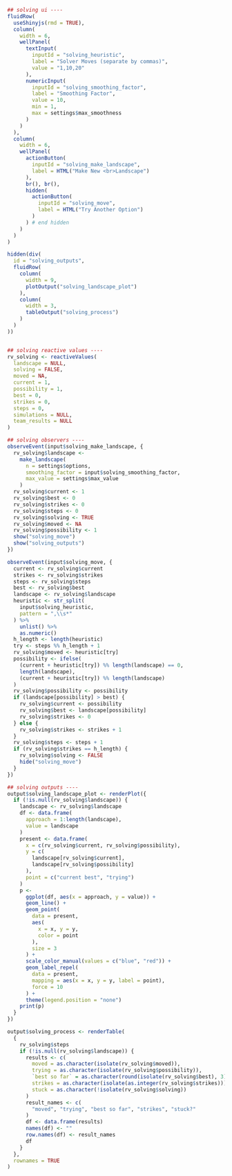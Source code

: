 ```r
## solving ui ----
fluidRow(
  useShinyjs(rmd = TRUE),
  column(
    width = 6,
    wellPanel(
      textInput(
        inputId = "solving_heuristic",
        label = "Solver Moves (separate by commas)",
        value = "1,10,20"
      ),
      numericInput(
        inputId = "solving_smoothing_factor",
        label = "Smoothing Factor",
        value = 10,
        min = 1,
        max = settings$max_smoothness
      )
    )
  ),
  column(
    width = 6,
    wellPanel(
      actionButton(
        inputId = "solving_make_landscape",
        label = HTML("Make New <br>Landscape")
      ),
      br(), br(),
      hidden(
        actionButton(
          inputId = "solving_move",
          label = HTML("Try Another Option")
        )
      ) # end hidden
    )
  )
)

hidden(div(
  id = "solving_outputs",
  fluidRow(
    column(
      width = 9,
      plotOutput("solving_landscape_plot")
    ),
    column(
      width = 3,
      tableOutput("solving_process")
    )
  )
))


## solving reactive values ----
rv_solving <- reactiveValues(
  landscape = NULL,
  solving = FALSE,
  moved = NA,
  current = 1,
  possibility = 1,
  best = 0,
  strikes = 0,
  steps = 0,
  simulations = NULL,
  team_results = NULL
)

## solving observers ----
observeEvent(input$solving_make_landscape, {
  rv_solving$landscape <-
    make_landscape(
      n = settings$options,
      smoothing_factor = input$solving_smoothing_factor,
      max_value = settings$max_value
    )
  rv_solving$current <- 1
  rv_solving$best <- 0
  rv_solving$strikes <- 0
  rv_solving$steps <- 0
  rv_solving$solving <- TRUE
  rv_solving$moved <- NA
  rv_solving$possibility <- 1
  show("solving_move")
  show("solving_outputs")
})

observeEvent(input$solving_move, {
  current <- rv_solving$current
  strikes <- rv_solving$strikes
  steps <- rv_solving$steps
  best <- rv_solving$best
  landscape <- rv_solving$landscape
  heuristic <- str_split(
    input$solving_heuristic,
    pattern = ",\\s*"
  ) %>%
    unlist() %>%
    as.numeric()
  h_length <- length(heuristic)
  try <- steps %% h_length + 1
  rv_solving$moved <- heuristic[try]
  possibility <- ifelse(
    (current + heuristic[try]) %% length(landscape) == 0,
    length(landscape),
    (current + heuristic[try]) %% length(landscape)
  )
  rv_solving$possibility <- possibility
  if (landscape[possibility] > best) {
    rv_solving$current <- possibility
    rv_solving$best <- landscape[possibility]
    rv_solving$strikes <- 0
  } else {
    rv_solving$strikes <- strikes + 1
  }
  rv_solving$steps <- steps + 1
  if (rv_solving$strikes == h_length) {
    rv_solving$solving <- FALSE
    hide("solving_move")
  }
})

## solving outputs ----
output$solving_landscape_plot <- renderPlot({
  if (!is.null(rv_solving$landscape)) {
    landscape <- rv_solving$landscape
    df <- data.frame(
      approach = 1:length(landscape),
      value = landscape
    )
    present <- data.frame(
      x = c(rv_solving$current, rv_solving$possibility),
      y = c(
        landscape[rv_solving$current],
        landscape[rv_solving$possibility]
      ),
      point = c("current best", "trying")
    )
    p <-
      ggplot(df, aes(x = approach, y = value)) +
      geom_line() +
      geom_point(
        data = present,
        aes(
          x = x, y = y,
          color = point
        ),
        size = 3
      ) +
      scale_color_manual(values = c("blue", "red")) +
      geom_label_repel(
        data = present,
        mapping = aes(x = x, y = y, label = point),
        force = 10
      ) +
      theme(legend.position = "none")
    print(p)
  }
})

output$solving_process <- renderTable(
  {
    rv_solving$steps
    if (!is.null(rv_solving$landscape)) {
      results <- c(
        moved = as.character(isolate(rv_solving$moved)),
        trying = as.character(isolate(rv_solving$possibility)),
        `best so far` = as.character(round(isolate(rv_solving$best), 3)),
        strikes = as.character(isolate(as.integer(rv_solving$strikes))),
        stuck = as.character(!isolate(rv_solving$solving))
      )
      result_names <- c(
        "moved", "trying", "best so far", "strikes", "stuck?"
      )
      df <- data.frame(results)
      names(df) <- ""
      row.names(df) <- result_names
      df
    }
  },
  rownames = TRUE
)
```